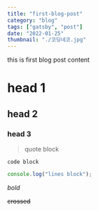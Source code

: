 ```yaml
---
title: "first-blog-post"
category: "blog"
tags: ["gatsby", "post"]
date: "2022-01-25"
thumbnail: "./코딩네코.jpg"
---
```


this is first blog post content

# head 1

## head 2

### head 3

> quote block

`code block`

```js
console.log("lines block");
```

_bold_

~~crossed~~
